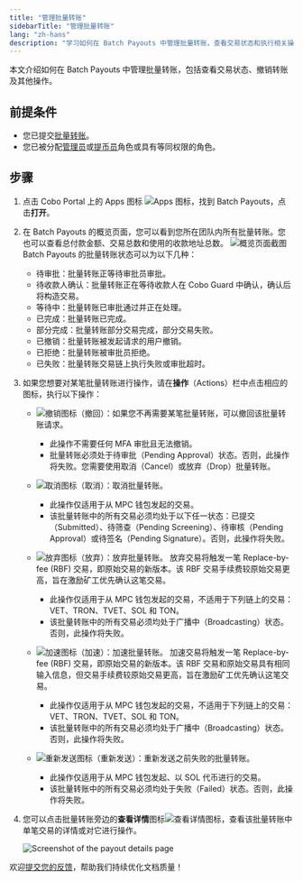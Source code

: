 ```yaml
---
title: "管理批量转账"
sidebarTitle: "管理批量转账"
lang: "zh-hans"
description: "学习如何在 Batch Payouts 中管理批量转账，查看交易状态和执行相关操作。"
---
```


本文介绍如何在 Batch Payouts 中管理批量转账，包括查看交易状态、撤销转账及其他操作。

## 前提条件

- 您已提交[批量转账](/cn/apps/batch-payouts/make-payout)。
- 您已被分配[管理员](/cn/portal/organization/roles-and-permissions)或[提币员](/cn/portal/organization/roles-and-permissions)角色或具有等同权限的角色。

## 步骤
1. 点击 Cobo Portal 上的 Apps 图标 <img src="/en/images/common/icon_apps.svg" className="icon" alt="Apps 图标" />，找到 Batch Payouts，点击**打开**。
2. 在 Batch Payouts 的概览页面，您可以看到您所在团队内所有批量转账。您也可以查看总付款金额、交易总数和使用的收款地址总数。
    <img src="/en/images/portal-apps/batch-payouts/payouts.png" className="screenshot_full_screen" alt="概览页面截图" />
    Batch Payouts 的批量转账状态可以为以下几种：
    - 待审批：批量转账正等待审批员审批。
    - 待收款人确认：批量转账正在等待收款人在 Cobo Guard 中确认，确认后将构造交易。
    - 等待中：批量转账已审批通过并正在处理。
    - 已完成：批量转账已完成。
    - 部分完成：批量转账部分交易完成，部分交易失败。
    - 已撤销：批量转账被发起请求的用户撤销。
    - 已拒绝：批量转账被审批员拒绝。
    - 已失败：批量转账交易链上执行失败或审批超时。
    
3. 如果您想要对某笔批量转账进行操作，请在**操作**（Actions）栏中点击相应的图标，执行以下操作：
    - <img src="/en/images/portal-apps/batch-payouts/icon_revoke.svg" className="icon" alt="撤销图标" />（撤回）：如果您不再需要某笔批量转账，可以撤回该批量转账请求。

      <Note><ul><li>此操作不需要任何 MFA 审批且无法撤销。</li><li>批量转账必须处于待审批（Pending Approval）状态。否则，此操作将失败。您需要使用取消（Cancel）或放弃（Drop）批量转账。</li></ul></Note>

    - <img src="/en/images/portal-apps/batch-payouts/icon_cancel.png" className="icon" alt="取消图标" />（取消）：取消批量转账。

      <Note><ul><li>此操作仅适用于从 MPC 钱包发起的交易。</li><li>该批量转账中的所有交易必须均处于以下任一状态：已提交（Submitted）、待筛查（Pending Screening）、待审核（Pending Approval）或待签名（Pending Signature）。否则，此操作将失败。</li></ul></Note>

    - <img src="/en/images/portal-apps/batch-payouts/icon_drop.png" className="icon" alt="放弃图标" />（放弃）：放弃批量转账。
      放弃交易将触发一笔 Replace-by-fee (RBF) 交易，即原始交易的新版本。该 RBF 交易手续费较原始交易更高，旨在激励矿工优先确认这笔交易。 

      <Note><ul><li>此操作仅适用于从 MPC 钱包发起的交易，不适用于下列链上的交易：VET、TRON、TVET、SOL 和 TON。</li><li>该批量转账中的所有交易必须均处于广播中（Broadcasting）状态。否则，此操作将失败。</li></ul></Note>

    - <img src="/en/images/portal-apps/batch-payouts/icon_speed_up.png" className="icon" alt="加速图标" />（加速）：加速批量转账。
      加速交易将触发一笔 Replace-by-fee (RBF) 交易，即原始交易的新版本。该 RBF 交易和原始交易具有相同输入信息，但交易手续费较原始交易更高，旨在激励矿工优先确认这笔交易。 

      <Note><ul><li>此操作仅适用于从 MPC 钱包发起的交易，不适用于下列链上的交易：VET、TRON、TVET、SOL 和 TON。</li><li>该批量转账中的所有交易必须均处于广播中（Broadcasting）状态。否则，此操作将失败。</li></ul></Note>

    - <img src="/en/images/portal-apps/batch-payouts/icon_resend.png" className="icon" alt="重新发送图标" />（重新发送）：重新发送之前失败的批量转账。

      <Note><ul><li>此操作仅适用于从 MPC 钱包发起、以 SOL 代币进行的交易。</li><li>该批量转账中的所有交易必须均处于失败（Failed）状态。否则，此操作将失败。</li></ul></Note> 

4. 您可以点击批量转账旁边的**查看详情**图标<img src="/en/images/common/icon_view.svg" className="icon" alt="查看详情图标" />，查看该批量转账中单笔交易的详情或对它进行操作。

    <img src="/en/images/portal-apps/batch-payouts/transactions.png" className="screenshot_full_screen" alt="Screenshot of the payout details page" />

<Tip>欢迎[提交您的反馈](https://forms.zohopublic.com/cobo/form/DocumentFeedbackForm/formperma/QvLOhxJv1_JMsJ-1dleZ8Itb_7rzN-LtgvsDdxosoVI?referrername=manuals)，帮助我们持续优化文档质量！</Tip>